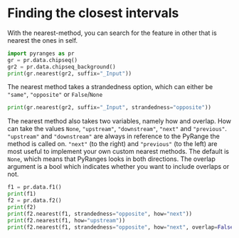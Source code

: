 # Finding the closest intervals

With the nearest-method, you can search for the feature in other that is nearest
the ones in self.

```python
import pyranges as pr
gr = pr.data.chipseq()
gr2 = pr.data.chipseq_background()
print(gr.nearest(gr2, suffix="_Input"))
```

The nearest method takes a strandedness option, which can either be
`"same"`, `"opposite"` or `False`/`None`

```python
print(gr.nearest(gr2, suffix="_Input", strandedness="opposite"))
```

The nearest method also takes two variables, namely how and overlap. How can
take the values `None`, `"upstream"`, `"downstream"`, `"next"` and `"previous"`.
`"upstream"` and `"downstream"` are always in reference to the PyRange the
method is called on. `"next"` (to the right) and `"previous"` (to the left) are
most useful to implement your own custom nearest methods. The default is `None`,
which means that PyRanges looks in both directions. The overlap argument is a
bool which indicates whether you want to include overlaps or not.



```python
f1 = pr.data.f1()
print(f1)
f2 = pr.data.f2()
print(f2)
print(f2.nearest(f1, strandedness="opposite", how="next"))
print(f2.nearest(f1, how="upstream"))
print(f2.nearest(f1, strandedness="opposite", how="next", overlap=False))
```